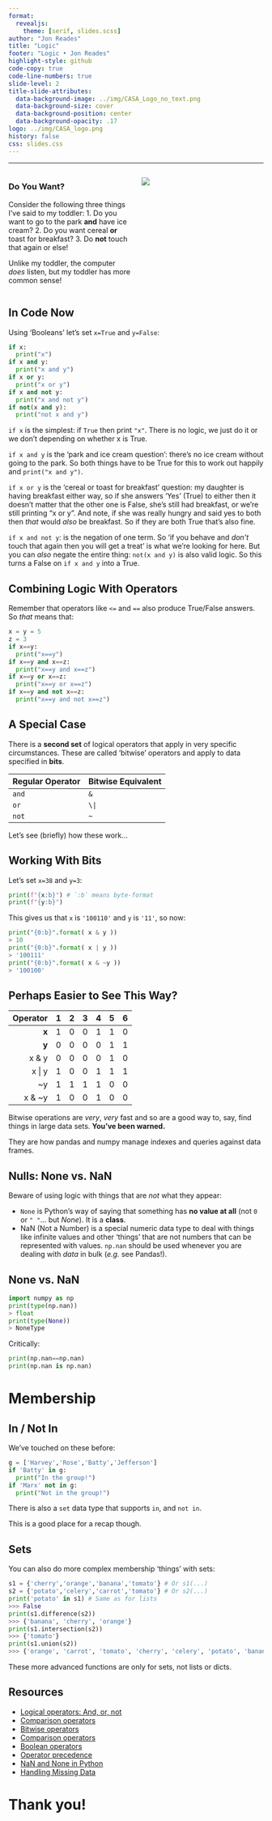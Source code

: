 ```yaml
---
format:
  revealjs:
    theme: [serif, slides.scss]
author: "Jon Reades"
title: "Logic"
footer: "Logic • Jon Reades"
highlight-style: github
code-copy: true
code-line-numbers: true
slide-level: 2
title-slide-attributes:
  data-background-image: ../img/CASA_Logo_no_text.png
  data-background-size: cover
  data-background-position: center
  data-background-opacity: .17
logo: ../img/CASA_logo.png
history: false
css: slides.css
---
```



---

:::: {.columns}
::: {.column width="50%"}
### Do You Want?

Consider the following three things I've said to my toddler:
1. Do you want to go to the park **and** have ice cream?
2. Do you want cereal **or** toast for breakfast?
3. Do **not** touch that again or else!

Unlike my toddler, the computer *does* listen, but my toddler has more common sense!
:::
::: {.column width="50%"}
![](img/Toddler.png)

:::
::::

## In Code Now {.smaller}

Using 'Booleans' let's set `x=True` and `y=False`:
```python
if x:
  print("x")
if x and y:
  print("x and y")
if x or y:
  print("x or y")
if x and not y:
  print("x and not y")
if not(x and y):
  print("not x and y")
```



::: {.notes}

`if x` is the simplest: if `True` then print `"x"`. There is no logic, we just do it or we don't depending on whether x is True.

`if x and y` is the 'park and ice cream question': there's no ice cream without going to the park. So both things have to be True for this to work out happily and `print("x and y")`.

`if x or y` is the 'cereal or toast for breakfast' question: my daughter is having breakfast either way, so if she answers 'Yes' (True) to either then it doesn't matter that the other one is False, she's still had breakfast, or we're still printing "x or y". And note, if she was really hungry and said yes to both then _that_ would _also_ be breakfast. So if they are both True that's also fine.

`if x and not y`: is the negation of one term. So 'if you behave and *don't* touch that again then you will get a treat' is what we're looking for here. But you can *also* negate the entire thing: `not(x and y)` is also valid logic. So this turns a False on `if x and y` into a True.

:::

## Combining Logic With Operators {.smaller}

Remember that operators like `<=` and `==` also produce True/False answers. So *that* means that:
```python
x = y = 5
z = 3
if x==y:
  print("x==y")
if x==y and x==z:
  print("x==y and x==z")
if x==y or x==z:
  print("x==y or x==z")
if x==y and not x==z:
  print("x==y and not x==z")
```


## A Special Case {.smaller}

There is a **second set** of logical operators that apply in very specific circumstances. These are called 'bitwise' operators and apply to data specified in **bits**.

| Regular Operator | Bitwise Equivalent |
| :--------------- | :----------------- |
| `and` | `&` |
| `or`  | `\|` |
| `not` | `~` |

Let's see (briefly) how these work...


## Working With Bits {.smaller}
Let's set `x=38` and `y=3`:
```python
print(f"{x:b}") # `:b` means byte-format
print(f"{y:b}")
```
This gives us that `x` is `'100110'` and `y` is `'11'`, so now:
```python
print("{0:b}".format( x & y ))
> 10
print("{0:b}".format( x | y ))
> '100111'
print("{0:b}".format( x & ~y ))
> '100100'
```


## Perhaps Easier to See This Way? {.smaller}

| Operator | 1 | 2 | 3 | 4 | 5 | 6 |
| --: | :-: | :-: | :-: | :-: | :-: | :-: |
| **x** | 1 | 0 | 0 | 1 | 1 | 0 |
| **y** | 0 | 0 | 0 | 0 | 1 | 1 |
| x & y | 0 | 0 | 0 | 0 | 1 | 0 |
| x \| y | 1 | 0 | 0 | 1 | 1 | 1 |
| ~y | 1 | 1 | 1 | 1 | 0 | 0 |
| x & ~y | 1 | 0 | 0 | 1 | 0 | 0 |

Bitwise operations are *very*, *very* fast and so are a good way to, say, find things in large data sets. **You've been warned.**



::: {.notes}

They are how pandas and numpy manage indexes and queries against data frames.

:::

## Nulls: None vs. NaN {.smaller}

Beware of using logic with things that are _not_ what they appear: 

- `None` is Python's way of saying that something has **no value at all** (not `0` or `" "`... but _None_). It is a **class**.
- NaN (Not a Number) is a special numeric data type to deal with things like infinite values and other 'things' that are not numbers that can be represented with values. `np.nan` should be used whenever you are dealing with _data_ in bulk (_e.g._ see Pandas!).


## None vs. NaN {.smaller}

```python
import numpy as np
print(type(np.nan))
> float
print(type(None))
> NoneType
```

Critically:

```python
print(np.nan==np.nan)
print(np.nan is np.nan)
```


# Membership

## In / Not In {.smaller}

We've touched on these before:
```python
g = ['Harvey','Rose','Batty','Jefferson']
if 'Batty' in g:
  print("In the group!")
if 'Marx' not in g:
  print("Not in the group!")
```
There is also a `set` data type that supports `in`, and `not in`.



::: {.notes}

This is a good place for a recap though.

:::

## Sets {.smaller}


You can also do more complex membership 'things' with sets:

```python
s1 = {'cherry','orange','banana','tomato'} # Or s1(...)
s2 = {'potato','celery','carrot','tomato'} # Or s2(...)
print('potato' in s1) # Same as for lists
>>> False
print(s1.difference(s2))
>>> {'banana', 'cherry', 'orange'}
print(s1.intersection(s2))
>>> {'tomato'}
print(s1.union(s2))
>>> {'orange', 'carrot', 'tomato', 'cherry', 'celery', 'potato', 'banana'}
```



::: {.notes}

These more advanced functions are only for sets, not lists or dicts.

:::

## Resources {.smaller}


- [Logical operators: And, or, not](https://www.linkedin.com/learning/learning-the-python-3-standard-library/logical-operators-and-or-not)
- [Comparison operators](https://www.linkedin.com/learning/learning-the-python-3-standard-library/comparison-operators)
- [Bitwise operators](https://www.linkedin.com/learning/python-essential-training-2/bitwise-operators)
- [Comparison operators](https://www.linkedin.com/learning/python-essential-training-2/comparison-operators)
- [Boolean operators](https://www.linkedin.com/learning/python-essential-training-2/boolean-operators)
- [Operator precedence](https://www.linkedin.com/learning/python-essential-training-2/operator-precedence)
- [NaN and None in Python](https://medium.com/analytics-vidhya/dealing-with-missing-values-nan-and-none-in-python-6fc9b8fb4f31)
- [Handling Missing Data](https://jakevdp.github.io/PythonDataScienceHandbook/03.04-missing-values.html)


# Thank you!